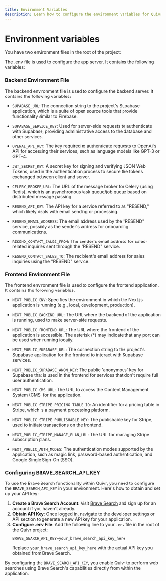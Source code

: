 ```yaml
---
title: Environment Variables
description: Learn how to configure the environment variables for Quivr.
---
```

# Environment variables

You have two environment files in the root of the project:

The .env file is used to configure the app server. It contains the following variables:

### Backend Environment File

The backend environment file is used to configure the backend server. It contains the following variables:

- `SUPABASE_URL`: The connection string to the project's Supabase application, which is a suite of open source tools that provide functionality similar to Firebase.

- `SUPABASE_SERVICE_KEY`: Used for server-side requests to authenticate with Supabase, providing administrative access to the database and other services.

- `OPENAI_API_KEY`: The key required to authenticate requests to OpenAI's API for accessing their services, such as language models like GPT-3 or GPT-4.

- `JWT_SECRET_KEY`: A secret key for signing and verifying JSON Web Tokens, used in the authentication process to secure the tokens exchanged between client and server.

- `CELERY_BROKER_URL`: The URL of the message broker for Celery (using Redis), which is an asynchronous task queue/job queue based on distributed message passing.

- `RESEND_API_KEY`: The API key for a service referred to as "RESEND," which likely deals with email sending or processing.

- `RESEND_EMAIL_ADDRESS`: The email address used by the "RESEND" service, possibly as the sender's address for onboarding communications.

- `RESEND_CONTACT_SALES_FROM`: The sender's email address for sales-related inquiries sent through the "RESEND" service.

- `RESEND_CONTACT_SALES_TO`: The recipient's email address for sales inquiries using the "RESEND" service.


### Frontend Environment File

The frontend environment file is used to configure the frontend application. It contains the following variables:

- `NEXT_PUBLIC_ENV`: Specifies the environment in which the Next.js application is running (e.g., local, development, production).

- `NEXT_PUBLIC_BACKEND_URL`: The URL where the backend of the application is running, used to make server-side requests.

- `NEXT_PUBLIC_FRONTEND_URL`: The URL where the frontend of the application is accessible. The asterisk (*) may indicate that any port can be used when running locally.

- `NEXT_PUBLIC_SUPABASE_URL`: The connection string to the project's Supabase application for the frontend to interact with Supabase services.

- `NEXT_PUBLIC_SUPABASE_ANON_KEY`: The public 'anonymous' key for Supabase that is used in the frontend for services that don't require full user authentication.

- `NEXT_PUBLIC_CMS_URL`: The URL to access the Content Management System (CMS) for the application.

- `NEXT_PUBLIC_STRIPE_PRICING_TABLE_ID`: An identifier for a pricing table in Stripe, which is a payment processing platform.

- `NEXT_PUBLIC_STRIPE_PUBLISHABLE_KEY`: The publishable key for Stripe, used to initiate transactions on the frontend.

- `NEXT_PUBLIC_STRIPE_MANAGE_PLAN_URL`: The URL for managing Stripe subscription plans.

- `NEXT_PUBLIC_AUTH_MODES`: The authentication modes supported by the application, such as magic link, password-based authentication, and Google Single Sign-On (SSO).

### Configuring BRAVE_SEARCH_API_KEY

To use the Brave Search functionality within Quivr, you need to configure the `BRAVE_SEARCH_API_KEY` in your environment. Here's how to obtain and set up your API key:

1. **Create a Brave Search Account**: Visit [Brave Search](https://api.search.brave.com/app/keys) and sign up for an account if you haven't already.
2. **Obtain API Key**: Once logged in, navigate to the developer settings or API section to generate a new API key for your application.
3. **Configure .env File**: Add the following line to your `.env` file in the root of the Quivr project:
   ```
   BRAVE_SEARCH_API_KEY=your_brave_search_api_key_here
   ```
   Replace `your_brave_search_api_key_here` with the actual API key you obtained from Brave Search.

By configuring the `BRAVE_SEARCH_API_KEY`, you enable Quivr to perform web searches using Brave Search's capabilities directly from within the application.
